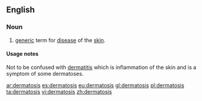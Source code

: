 ==English==

===Noun===
{{en-noun|dermatoses}}
{{wikipedia}}

# {{medicine}} [[generic]] term for [[disease]] of the [[skin]].

====Usage notes====
Not to be confused with [[dermatitis]] which is inflammation of the skin and is a symptom of some dermatoses.

[[ar:dermatosis]]
[[es:dermatosis]]
[[eu:dermatosis]]
[[gl:dermatosis]]
[[pl:dermatosis]]
[[ta:dermatosis]]
[[vi:dermatosis]]
[[zh:dermatosis]]